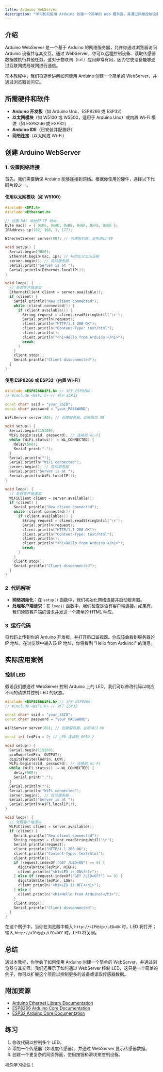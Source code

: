 ```yaml
---
title: Arduino WebServer
description: "学习如何使用 Arduino 创建一个简单的 Web 服务器，并通过网络控制设备或获取传感器数据。"
---
```


## 介绍

Arduino WebServer 是一个基于 Arduino 的网络服务器，允许你通过浏览器访问 Arduino 设备并与其交互。通过 WebServer，你可以远程控制设备、读取传感器数据或执行其他任务。这对于物联网（IoT）应用非常有用，因为它使设备能够通过互联网或局域网进行通信。

在本教程中，我们将逐步讲解如何使用 Arduino 创建一个简单的 WebServer，并通过浏览器访问它。

## 所需硬件和软件

- **Arduino 开发板**（如 Arduino Uno、ESP8266 或 ESP32）
- **以太网模块**（如 W5100 或 W5500，适用于 Arduino Uno）或内置 Wi-Fi 模块（如 ESP8266 或 ESP32）
- **Arduino IDE**（已安装并配置好）
- **网络连接**（以太网或 Wi-Fi）

## 创建 Arduino WebServer

### 1. 设置网络连接

首先，我们需要确保 Arduino 能够连接到网络。根据你使用的硬件，选择以下代码片段之一。

#### 使用以太网模块（如 W5100）

```cpp
#include <SPI.h>
#include <Ethernet.h>

// 设置 MAC 地址和 IP 地址
byte mac[] = { 0xDE, 0xAD, 0xBE, 0xEF, 0xFE, 0xED };
IPAddress ip(192, 168, 1, 177);

EthernetServer server(80); // 创建服务器，监听端口 80

void setup() {
  Serial.begin(9600);
  Ethernet.begin(mac, ip); // 初始化以太网连接
  server.begin(); // 启动服务器
  Serial.print("Server is at ");
  Serial.println(Ethernet.localIP());
}

void loop() {
  // 处理客户端请求
  EthernetClient client = server.available();
  if (client) {
    Serial.println("New client connected");
    while (client.connected()) {
      if (client.available()) {
        String request = client.readStringUntil('\r');
        Serial.println(request);
        client.println("HTTP/1.1 200 OK");
        client.println("Content-Type: text/html");
        client.println();
        client.println("<h1>Hello from Arduino!</h1>");
        break;
      }
    }
    client.stop();
    Serial.println("Client disconnected");
  }
}
```

#### 使用 ESP8266 或 ESP32（内置 Wi-Fi）

```cpp
#include <ESP8266WiFi.h> // 对于 ESP8266
// #include <WiFi.h> // 对于 ESP32

const char* ssid = "your_SSID";
const char* password = "your_PASSWORD";

WiFiServer server(80); // 创建服务器，监听端口 80

void setup() {
  Serial.begin(115200);
  WiFi.begin(ssid, password); // 连接到 Wi-Fi
  while (WiFi.status() != WL_CONNECTED) {
    delay(500);
    Serial.print(".");
  }
  Serial.println("");
  Serial.println("WiFi connected");
  server.begin(); // 启动服务器
  Serial.print("Server is at ");
  Serial.println(WiFi.localIP());
}

void loop() {
  // 处理客户端请求
  WiFiClient client = server.available();
  if (client) {
    Serial.println("New client connected");
    while (client.connected()) {
      if (client.available()) {
        String request = client.readStringUntil('\r');
        Serial.println(request);
        client.println("HTTP/1.1 200 OK");
        client.println("Content-Type: text/html");
        client.println();
        client.println("<h1>Hello from Arduino!</h1>");
        break;
      }
    }
    client.stop();
    Serial.println("Client disconnected");
  }
}
```

### 2. 代码解析

- **网络初始化**：在 `setup()` 函数中，我们初始化网络连接并启动服务器。
- **处理客户端请求**：在 `loop()` 函数中，我们检查是否有客户端连接。如果有，我们读取客户端的请求并发送一个简单的 HTML 响应。

### 3. 运行代码

将代码上传到你的 Arduino 开发板，并打开串口监视器。你应该会看到服务器的 IP 地址。在浏览器中输入该 IP 地址，你将看到 "Hello from Arduino!" 的消息。

## 实际应用案例

### 控制 LED

假设我们想通过 WebServer 控制 Arduino 上的 LED。我们可以修改代码以响应不同的请求并控制 LED 的状态。

```cpp
#include <ESP8266WiFi.h> // 对于 ESP8266
// #include <WiFi.h> // 对于 ESP32

const char* ssid = "your_SSID";
const char* password = "your_PASSWORD";

WiFiServer server(80); // 创建服务器，监听端口 80

const int ledPin = 2; // LED 连接到 GPIO 2

void setup() {
  Serial.begin(115200);
  pinMode(ledPin, OUTPUT);
  digitalWrite(ledPin, LOW);
  WiFi.begin(ssid, password); // 连接到 Wi-Fi
  while (WiFi.status() != WL_CONNECTED) {
    delay(500);
    Serial.print(".");
  }
  Serial.println("");
  Serial.println("WiFi connected");
  server.begin(); // 启动服务器
  Serial.print("Server is at ");
  Serial.println(WiFi.localIP());
}

void loop() {
  // 处理客户端请求
  WiFiClient client = server.available();
  if (client) {
    Serial.println("New client connected");
    String request = client.readStringUntil('\r');
    Serial.println(request);
    client.println("HTTP/1.1 200 OK");
    client.println("Content-Type: text/html");
    client.println();
    if (request.indexOf("GET /LED=ON") >= 0) {
      digitalWrite(ledPin, HIGH);
      client.println("<h1>LED is ON</h1>");
    } else if (request.indexOf("GET /LED=OFF") >= 0) {
      digitalWrite(ledPin, LOW);
      client.println("<h1>LED is OFF</h1>");
    } else {
      client.println("<h1>Hello from Arduino!</h1>");
    }
    client.stop();
    Serial.println("Client disconnected");
  }
}
```

在这个例子中，当你在浏览器中输入 `http://<IP地址>/LED=ON` 时，LED 将打开；输入 `http://<IP地址>/LED=OFF` 时，LED 将关闭。

## 总结

通过本教程，你学会了如何使用 Arduino 创建一个简单的 WebServer，并通过浏览器与其交互。我们还展示了如何通过 WebServer 控制 LED，这只是一个简单的例子，你可以扩展这个项目以控制更多的设备或读取传感器数据。

## 附加资源

- [Arduino Ethernet Library Documentation](https://www.arduino.cc/en/Reference/Ethernet)
- [ESP8266 Arduino Core Documentation](https://arduino-esp8266.readthedocs.io/en/latest/)
- [ESP32 Arduino Core Documentation](https://docs.espressif.com/projects/arduino-esp32/en/latest/)

## 练习

1. 修改代码以控制多个 LED。
2. 添加一个传感器（如温度传感器），并通过 WebServer 显示传感器数据。
3. 创建一个更复杂的网页界面，使用按钮和滑块来控制设备。

祝你学习愉快！